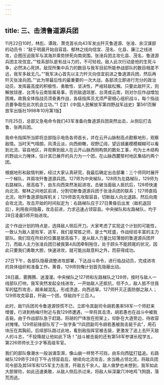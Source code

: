 ```yaml
---
---
---
```

title: 三、击溃鲁道源兵团
---




11月22日10时，林彪、谭政、萧克首长向43军发出歼灭鲁道源、张淦、余汉谋部的动员令：“敌于明晨开始自容县、郁林之线向信宜、茂名、化县、廉江之线进攻，企图压迫我军与滨海并乘势拼死向南突围。张淦兵团主攻化县、茂名，鲁道源兵团主攻信宜。”“桂系部队是有战斗力的，不可轻视。敌人此次行动是他的生死斗争，必然决心死拼。敌现所集中兵力的数目与我军目前所能参战部队的数目相差不远，我军多敌无几。”“我军决心首先以主力歼灭向信宜前进之鲁道源兵团，然后再歼灭张淦兵团。”“此为带最后性的最重要的一次大战，各部须立即进行充分的政治动员，发挥最高度的积极性、勇敢性、坚决性，严戒轻敌松懈。只要此敌歼灭，则解放琼崖、台湾与云南皆属易事，否则敌退琼崖、台湾或云南，则对尔后作战增加困难。故我全体指战员须奋勇作战，各级指挥员尤须严密细心组织战斗，每个指战员要争取在此次机会立功。”1【注1《中国人民解放军第四野战军战史》第561页解放军出版社1998年10月第1版】

11月25日，总部又急电命令我们43军准备向鲁道源兵团突然出击，从侧后打击鲁、张两兵团。

我命令指挥所当即将总部指示电告各师首长，并在云开山脉制高点勘察地形，观察敌情。当时天气晴朗，风清云淡，向西俯瞰，视野辽阔，望远镜裏模模糊糊可以看到北流、容县地区，并观察到敌人在云开山脉西侧构筑的数处工事，均为土木结构的野战火力掩体，估计其已展开的兵力为一个团，在山脉西麓黎村地区集结约两个团。

根据地形和敌情判断，经过大家认真研究，我最后确定出击部署：三个师同时展开一个梯队，并肩攻歼鲁道源兵团。127师为中央梯队，128师为左路梯队，129师为右路梯队，居高临下，由东向西突然发起进攻。击破当面敌人抵抗后，128师快速向北流、郁林之间地区前进，分割切断鲁道源兵团于张淦兵团的联系；127师直捣北流，攻歼鲁道源指挥机关；129师首先攻取容县，切断敌人向北退路，然后向南会攻北流。攻击开始的时间拟定为：右路梯队应于27日黄昏后出发（敌机返回后），利用夜间隐蔽，攻击前进，力求迅速占领容县。中央梯队和左路梯队，均于28日凌晨5师开始进攻。

这个作战计划的特点是，选择敌人侧后开刀。大家考虑了实现这个计划的可能性，一致认为敌人是败军、逃军，我们是常胜之师，是士气旺盛，作战经验丰富的主力部队。我们现在所处的位置是居高临下，是从敌人力量比较薄弱的鲁道源兵团开刀，而敌人主力张淦兵团已被我第4兵团牵制拖住，处于顾头不能顾尾的状况，因此只要我们勇敢大胆，快速进攻，就可能出敌意料之外，而获得成功。

27日下午，各部队隐蔽调整进攻部署，下达战斗命令，进行临战动员，完成进攻的具体组织和准备工作。黄昏，129师则俺计划首先隐蔽出动。

28日晨，雾腾腾、迷漫漫。中央梯队之127师和左路梯队之128师，按时与敌人一线部队打响，我军突然发起全线进攻，一开始敌人还抵抗，但不久，敌人抵不住我军的猛烈攻击，越来越混乱，形成溃退，向西逃窜。127师歼灭正面防御之敌人；129师攻克容县，歼敌一个团，俘敌四千三百人。

此时，敌11兵团司令鲁道源惊慌不已，立即令其副司令胡若愚率58军一个师赶来增援，行进到杨梅圩附近与我129师遭遇，一举将其击溃，胡若愚也在战斗中被我击毙。由于作战部队急于赶路，将胡的尸体放在担架上，仰卧在大道旁边，待收容对掩埋。129师前锋部队写了一张字条“11兵团副司令胡若愚被我击毙于此”，用石块压在其胸前。后续部队路过此地，看到敌指挥官被击毙，更激发了追上去歼灭敌人的斗志，“不投降就让他如此下场！”战斗被击毙的还有第58军参谋长程学五，第226师师长王少才等高级军官。

我们的部队像潮水一般汹涌澎湃，像山崩一样势不可挡，由东向西猛打猛追。右路梯队129师于28日下午占领容县后，继续向北流攻击，余当晚占领北流，将敌兵团司令部及其58军和125军主力击溃，歼敌五千余人。敌人做梦也未想到，我军如此大胆冒险，如此迅速勇敢，从敌人侧后杀过来，将敌人纵深巢穴冲地鸡飞狗跳，落荒而逃。